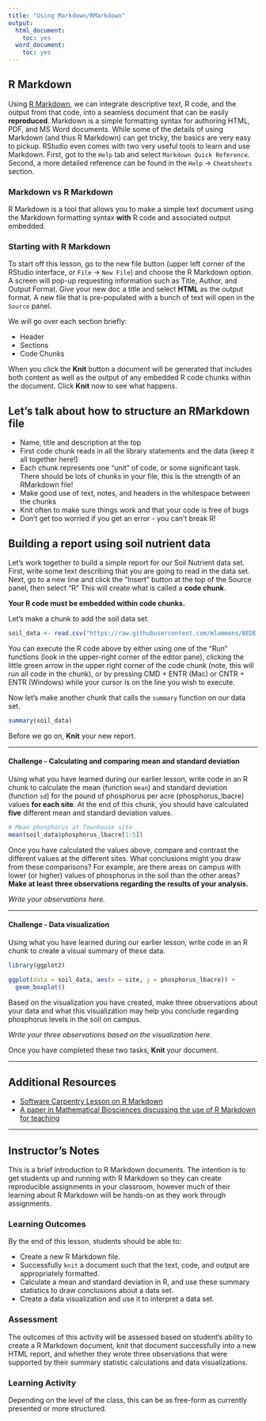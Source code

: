 ```yaml
---
title: "Using Markdown/RMarkdown"
output:
  html_document:
    toc: yes
  word_document:
    toc: yes
---
```


## R Markdown

Using [R Markdown](https://rmarkdown.rstudio.com/), we can integrate descriptive text, R code, and the output from that code, into a seamless document that can be easily **reproduced**.
Markdown is a simple formatting syntax for authoring HTML, PDF, and MS Word documents. 
While some of the details of using Markdown (and thus R Markdown) can get tricky, the basics are very easy to pickup.
RStudio even comes with two very useful tools to learn and use Markdown. 
First, got to the `Help` tab and select `Markdown Quick Reference`.
Second, a more detailed reference can be found in the `Help` -> `Cheatsheets` section.

### Markdown vs R Markdown

R Markdown is a tool that allows you to make a simple text document using the Markdown formatting syntax **with** R code and associated output embedded. 

### Starting with R Markdown

To start off this lesson, go to the new file button (upper left corner of the RStudio interface, or `File` -> `New File`) and choose the R Markdown option. 
A screen will pop-up requesting information such as Title, Author, and Output Format. Give your new doc a title and select **HTML** as the output format.
A new file that is pre-populated with a bunch of text will open in the `Source` panel.

We will go over each section briefly:

* Header
* Sections
* Code Chunks

When you click the **Knit** button a document will be generated that includes both content as well as the output of any embedded R code chunks within the document. Click **Knit** now to see what happens.


## Let's talk about how to structure an RMarkdown file

* Name, title and description at the top
* First code chunk reads in all the library statements and the data (keep it all together here!)
* Each chunk represents one "unit" of code, or some significant task. There should be lots of chunks in your file, this is the strength of an RMarkdown file!
* Make good use of text, notes, and headers in the whitespace between the chunks
* Knit often to make sure things work and that your code is free of bugs
* Don't get too worried if you get an error - you can't break R!


## Building a report using soil nutrient data

Let's work together to build a simple report for our Soil Nutrient data set. 
First, write some text describing that you are going to read in the data set. 
Next, go to a new line and click the "Insert" button at the top of the Source panel, then select "R"
This will create what is called a **code chunk**. 

**Your R code must be embedded within code chunks.**

Let's make a chunk to add the soil data set.


```r
soil_data <- read.csv("https://raw.githubusercontent.com/mlammens/BEDE-Network-Workshop-Materials/main/Intro-R-soils/soil_nutrient_data.csv")
```

You can execute the R code above by either using one of the "Run" functions (look in the upper-right corner of the editor pane), clicking the little green arrow in the upper right corner of the code chunk (note, this will run all code in the chunk), or by pressing CMD + ENTR (Mac) or CNTR + ENTR (Windows) while your cursor is on the line you wish to execute.

Now let's make another chunk that calls the `summary` function on our data set.

```r
summary(soil_data)
```

Before we go on, **Knit** your new report.

***

#### Challenge - Calculating and comparing mean and standard deviation

Using what you have learned during our earlier lesson, write code in an R chunk to calculate the mean (function `mean`) and standard deviation (function `sd`) for the pound of phosphorus per acre (phosphorus_lbacre) values **for each site**. 
At the end of this chunk, you should have calculated **five** different mean and standard deviation values.

```r
# Mean phosphorus at Townhouse site
mean(soil_data$phosphorus_lbacre[1:5])
```

Once you have calculated the values above, compare and contrast the different values at the different sites. 
What conclusions might you draw from these comparisons? 
For example, are there areas on campus with lower (or higher) values of phosphorus in the soil than the other areas?
**Make at least three observations regarding the results of your analysis.**

*Write your observations here.*

***

#### Challenge - Data visualization

Using what you have learned during our earlier lesson, write code in an R chunk to create a visual summary of these data.

```r
library(ggplot2)

ggplot(data = soil_data, aes(x = site, y = phosphorus_lbacre)) +
  geom_boxplot()
```

Based on the visualization you have created, make three observations about your data and what this visualization may help you conclude regarding phosphorus levels in the soil on campus.

*Write your three observations based on the visualization here.*


Once you have completed these two tasks, **Knit** your document.

***

## Additional Resources

* [Software Carpentry Lesson on R Markdown](http://swcarpentry.github.io/r-novice-gapminder/15-knitr-markdown/index.html)
* [A paper in Mathematical Biosciences discussing the use of R Markdown for teaching](https://www.sciencedirect.com/science/article/pii/S0025556422000499)

***

## Instructor's Notes

This is a brief introduction to R Markdown documents. 
The intention is to get students up and running with R Markdown so they can create reproducible assignments in your classroom, however much of their learning about R Markdown will be hands-on as they work through assignments.

### Learning Outcomes

By the end of this lesson, students should be able to:

* Create a new R Markdown file.
* Successfully `knit` a document such that the text, code, and output are appropriately formatted.
* Calculate a mean and standard deviation in R, and use these summary statistics to draw conclusions about a data set.
* Create a data visualization and use it to interpret a data set.


### Assessment

The outcomes of this activity will be assessed based on student's ability to create a R Markdown document, knit that document successfully into a new HTML report, and whether they wrote three observations that were supported by their summary statistic calculations and data visualizations.

### Learning Activity

Depending on the level of the class, this can be as free-form as currently presented or more structured.
